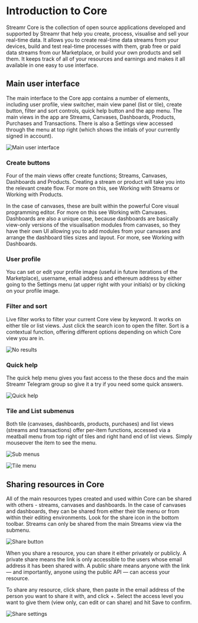 


# Introduction to Core
Streamr Core is the collection of open source applications developed and supported by Streamr that help you create, process, visualise and sell your real-time data. It allows you to create real-time data streams from your devices, build and test real-time processes with them, grab free or paid data streams from our Marketplace, or build your own products and sell them. It keeps track of all of your resources and earnings and makes it all available in one easy to use interface.

## Main user interface
The main interface to the Core app contains a number of elements, including user profile, view switcher, main view panel (list or tile), create button, filter and sort controls,  quick help button and the app menu. The main views in the app are Streams, Canvases, Dashboards, Products, Purchases and Transactions. There is also a Settings view accessed through the menu at top right (which shows the intials of your currently signed in account).

<Image
  border
  src={UserInterface}
  highResSrc={UserInterface2x}
  alt="Main user interface"
/>

### Create buttons
Four of the main views offer create functions; Streams, Canvases, Dashboards and Products. Creating a stream or product will take you into the relevant create flow. For more on this, see Working with Streams or Working with Products. 

In the case of canvases, these are built within the powerful Core visual programming editor. For more on this see Working with Canvases. Dashboards are also a unique case, because dashboards are basically view-only versions of the visualisation modules from canvases, so they have their own UI allowing you to add modules from your canvases and arrange the dashboard tiles sizes and layout. For more, see Working with Dashboards.

### User profile
You can set or edit your profile image (useful in future iterations of the Marketplace), username, email address  and ethereum address by either going to the Settings menu (at upper right with your initials) or by clicking on your profile image.

### Filter and sort
Live filter works to filter your current Core view by keyword. It works on either tile or list views. Just click the search icon to open the filter. Sort is a contextual function, offering different options depending on which Core view you are in.

<Image
  border
  src={NoResults}
  highResSrc={NoResults2x}
  alt="No results"
/>

### Quick help
The quick help menu gives you fast access to the these docs and the main Streamr Telegram group so give it a try if you need some quick answers.

<Image
  src={QuickHelp}
  highResSrc={QuickHelp2x}
  alt="Quick help"
/>

### Tile and List submenus
Both tile (canvases, dashboards, products, purchases) and list views (streams and transactions) offer per-item functions, accessed via a meatball menu from top right of tiles and right hand end of list views. Simply mouseover the item to see the menu.

<Image
  src={SubMenus}
  highResSrc={SubMenus2x}
  alt="Sub menus"
  figCaption="List item submenu (streams)"
/>

<Image
  src={TileMenu}
  highResSrc={TileMenu2x}
  alt="Tile menu"
  figCaption="Tile submenu (canvases)"
/>

## Sharing resources in Core
All of the main resources types created and used within Core can be shared with others - streams, canvases and dashboards. In the case of canvases and dashboards, they can be shared from either their tile menu or from within their editing environments. Look for the share icon in the bottom toolbar. Streams can only be shared from the main Streams view via the submenu.

<Image
  src={ShareButton}
  highResSrc={ShareButton2x}
  alt="Share button"
  figCaption="Share button in canvas editor"
/>

When you share a resource, you can share it either privately or publicly. A private share means the link is only accessible to the users whose email address it has been shared with. A public share means anyone with the link — and importantly, anyone using the public API — can access your resource. 

To share any resource, click share, then paste in the email address of the person you want to share it with, and click +. Select the access level you want to give them (view only, can edit or can share) and hit Save to confirm.

<Image
  src={ShareSettings}
  highResSrc={ShareSettings2x}
  alt="Share settings"
/>

